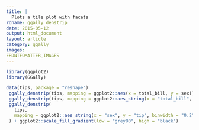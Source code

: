```yaml
---
title: |
  Plots a tile plot with facets
rdname: ggally_denstrip
date: 2015-05-12
output: html_document
layout: article
category: ggally
images:
FRONTFOMATTER_IMAGES
---
```


```r
library(ggplot2)
library(GGally)
```

```r

data(tips, package = "reshape")
 ggally_denstrip(tips, mapping = ggplot2::aes(x = total_bill, y = sex))
 ggally_denstrip(tips, mapping = ggplot2::aes_string(x = "total_bill", y = "sex"))
 ggally_denstrip(
   tips,
   mapping = ggplot2::aes_string(x = "sex", y = "tip", binwidth = "0.2")
 ) + ggplot2::scale_fill_gradient(low = "grey80", high = "black")



```